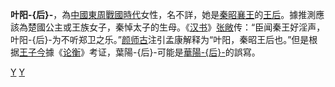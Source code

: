 {{noteTA
|T=zh-hans:叶阳后;zh-hant:葉陽后;
|1=zh-hans:叶阳后;zh-hant:葉陽后;
}}
{{東亞女性歷史人物
|名稱 =葉陽-{后}-
|身份 =王后
|國家 =秦国
|屆數 =
|最高職務 =
|前任 = 
|繼任 = 
|畫像=
|說明=
|姓=
|名=
|姓名=
|字=
|官職 =
|封爵 =
|封號 =
|位號=
|位階
|御稱號 =<!--日本皇族之稱號-->
|宮號1 =<!--日本皇族之宮號-->
|宮號2 =<!--朝鮮王族之宮號-->
|封地 =
|神號 =
|尊號 =
|族裔 = 
|旗籍 =<!--清朝旗人專用-->
|氏族 =
|府邸 =
|世系 = 
|初名 =
|乳名 =<!--日本、朝鮮、琉球以外人物用-->
|幼名 =<!--日本人用-->
|兒名 =<!--朝鮮人用-->
|童名 =<!--琉球人用-->
|小字=
|號=
|法號=
|院號=
|其他名號=
|出生年=
|出生地=
|婚年=
|逝世年=
|逝世地=
|諡號=
|墳墓=
|父親=
|嫡母=
|母親=
|夫=[[秦昭襄王|秦昭襄王]]
|婚姻名份=
|夫之父=[[秦惠文王|秦惠文王]]
|夫之母=[[宣太后|宣太后]]
|夫之嫡母=-{[[惠文后|惠文后]]}-
|夫之元配=
|夫之正室=
|夫之繼室=
|夫之平妻=
|夫之側室=[[唐太后|唐太后]]
|兄弟=
|姊妹=
|嫡兄弟=
|嫡姊妹=
|庶兄弟=
|庶姊妹=
|同胞兄弟=
|同胞姊妹=
|異母兄弟=
|異母姊妹=
|異父兄弟=
|異父姊妹=
|繼兄弟=
|繼姊妹=
|子=
|女=
|養子=
|養女=
|繼子=
|繼女=
|其他親屬 =
|經歷 = 
|著作 =
|注釋=}}
'''叶阳-{后}-'''，為[[中國|中國]][[東周|東周]][[戰國時代|戰國時代]]女性，名不詳，她是[[秦昭襄王|秦昭襄王]]的[[王后|王后]]。據推測應該為楚國公主或王族女子，秦悼太子的生母。《[[汉书|汉书]]》[[张敞|张敞]]传：“臣闻秦王好淫声，叶阳-{后}-为不听郑卫之乐。”[[颜师古|颜师古]]注引孟康解释为“叶阳，秦昭王后也。”但是根据[[王子今|王子今]]據《[[论衡|论衡]]》考证，葉陽-{后}-可能是[[華陽太后|華陽-{后}-]]的誤寫。

{{周朝及秦國王后}}

[[Category:春秋戰國王后|Y]]
[[Category:秦国君主配偶|Y]]